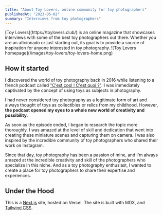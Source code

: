 ```yaml
---
title: "About Toy Lovers, online community for toy photographers"
publishedAt: "2023-05-02"
summary: "Interviews from toy photographers"
---
```


<Inner>
[Toy Lovers](https://toylovers.club/) is an online magazine that showcases interviews with some of the best toy photographers out there. Whether you are an aficionado or just starting out, its goal is to provide a source of inspiration for anyone interested in toy photography.

</Inner>

<Box className="container mx-auto max-w-[800px] bg-gray-100/50">
  ![Toy Lovers homepage](/images/toy-lovers/toy-lovers-home.png)
</Box>

<Inner>

## How it started

I discovered the world of toy photography back in 2016 while listening to a french podcast called ["C'est cool ! C'est quoi ?"](https://vaisseauhypersensas.fr/cccq/1/1). I was immediately captivated by the concept of using toys as subjects in photography.

I had never considered toy photography as a legitimate form of art and always thought of toys as collectibles or relics from my childhood. However, **the podcast opened my eyes to a whole new world of creativity and possibility**.

As soon as the episode ended, I began to research the topic more thoroughly. I was amazed at the level of skill and dedication that went into creating these miniature scenes and capturing them on camera. I was also inspired by the incredible community of toy photographers who shared their work on Instagram.

Since that day, toy photography has been a passion of mine, and I'm always amazed at the incredible creativity and skill of the photographers who specialize in this niche. And as a toy photography enthusiast, I wanted to create a place for toy photographers to share their expertise and experiences.

## Under the Hood

This is a [Next.js](https://nextjs.org/) site, hosted on Vercel. The site is built
with MDX, and [Tailwind CSS](https://tailwindcss.com/).

</Inner>
